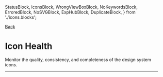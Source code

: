 
  StatusBlock,
  IconsBlock,
  WrongViewBoxBlock,
  NoKeywordsBlock,
  ErroredBlock,
  NoSVGBlock,
  ExpHubBlock,
  DuplicateBlock,
} from './icons.blocks';

<Meta of={IconStories} />

[Back](/?path=/docs/health--docs)

# Icon Health

<div className="lead mb-16">
  Monitor the quality, consistency, and completeness of the design system icons.
</div>

<div className="report-container"> 
  <StatusBlock />

<hr className="my-16" />

<IconsBlock />

<WrongViewBoxBlock />

<NoKeywordsBlock />

<ErroredBlock />

<NoSVGBlock />

</div>

